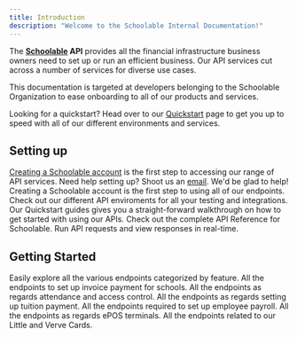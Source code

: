 ```yaml
---
title: Introduction
description: "Welcome to the Schoolable Internal Documentation!"
---
```


The **[Schoolable](https://schoolable.co/) API** provides all the financial infrastructure business owners need to set up or run an efficient business.
Our API services cut across a number of services for diverse use cases. <br /> 

This documentation is targeted at developers belonging to the Schoolable Organization to ease onboarding to all of our products and services. <br />

Looking for a quickstart? Head over to our [Quickstart](/home/quickstart) page to get you up to speed with all of our different environments and services.


## Setting up

[Creating a Schoolable account](https://pay.schoolable.co/register) is the first step to accessing our range of API services. Need help setting up? Shoot us an [email](#). We'd be glad to help!
<CardGroup cols={2}>
  <Card title="Open a Schoolable Account" icon="user" href="https://pay.schoolable.co/register">
    Creating a Schoolable account is the first step to using all of our endpoints.
  </Card>
  <Card title="Environments" icon="seedling" href="https://trylittleapp.com/">
    Check out our different API enviroments for all your testing and integrations.
  </Card>
  <Card title="Quickstart" icon="circle-bolt" href="https://trylittleapp.com/">
    Our Quickstart guides gives you a straight-forward walkthrough on how to get started with using our APIs.
  </Card>
  <Card title="API Reference" icon="code" href="https://trylittleapp.com/">
    Check out the complete API Reference for Schoolable. Run API requests and view responses in real-time.
  </Card>
</CardGroup>


## Getting Started

Easily explore all the various endpoints categorized by feature.
<CardGroup cols={2}>
  <Card title="Invoice Creation" icon="file-invoice" href="https://schoolable.co/">
    All the endpoints to set up invoice payment for schools.
  </Card>
  <Card title="Access Control" icon="school" href="https://schoolable.co/" >
    All the endpoints as regards attendance and access control.
  </Card>
  <Card title="Products, Orders and Payment" icon="money-bills-simple" href="https://schoolable.co/" >
    All the endpoints as regards setting up tuition payment.
  </Card>
  <Card title="Employee Payroll" icon="scroll" href="https://schoolable.co/">
    All the endpoints required to set up employee payroll.
  </Card>
  <Card title="ePOS Terminals" icon="money-simple-from-bracket" href="https://schoolable.co/">
    All the endpoints as regards ePOS terminals.
  </Card>
  <Card title="Cards" icon="family" href="https://trylittleapp.com/">
    All the endpoints related to our Little and Verve Cards.
  </Card>
</CardGroup>


